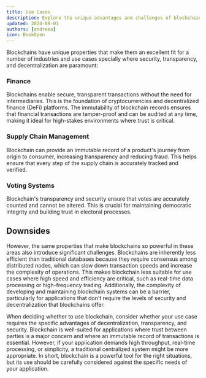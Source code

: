 ```yaml
---
title: Use Cases
description: Explore the unique advantages and challenges of blockchain technology in finance, supply chain management, and voting systems. Learn how blockchain enhances security, transparency, and decentralization, while also considering its limitations in efficiency and complexity.
updated: 2024-09-01
authors: [andreea]
icon: BookOpen
---
```


Blockchains have unique properties that make them an excellent fit for a number of industries and use cases specially where security, transparency, and decentralization are paramount:

### Finance
Blockchains enable secure, transparent transactions without the need for intermediaries. This is the foundation of cryptocurrencies and decentralized finance (DeFi) platforms. The immutability of blockchain records ensures that financial transactions are tamper-proof and can be audited at any time, making it ideal for high-stakes environments where trust is critical.

### Supply Chain Management
Blockchain can provide an immutable record of a product's journey from origin to consumer, increasing transparency and reducing fraud. This helps ensure that every step of the supply chain is accurately tracked and verified.

### Voting Systems
Blockchain's transparency and security ensure that votes are accurately counted and cannot be altered. This is crucial for maintaining democratic integrity and building trust in electoral processes.

## Downsides

However, the same properties that make blockchains so powerful in these areas also introduce significant challenges. Blockchains are inherently less efficient than traditional databases because they require consensus among distributed nodes, which can slow down transaction speeds and increase the complexity of operations. This makes blockchain less suitable for use cases where high speed and efficiency are critical, such as real-time data processing or high-frequency trading. Additionally, the complexity of developing and maintaining blockchain systems can be a barrier, particularly for applications that don't require the levels of security and decentralization that blockchains offer.

When deciding whether to use blockchain, consider whether your use case requires the specific advantages of decentralization, transparency, and security. Blockchain is well-suited for applications where trust between parties is a major concern and where an immutable record of transactions is essential. However, if your application demands high throughput, real-time processing, or simplicity, a traditional centralized system might be more appropriate. In short, blockchain is a powerful tool for the right situations, but its use should be carefully considered against the specific needs of your application.